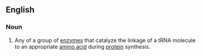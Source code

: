 ==English==

===Noun===
{{wikipedia}}
{{en-noun|head=[[aminoacyl]] [[tRNA]] [[synthetase]]}}

# {{context|enzyme|lang=en}} Any of a group of [[enzyme]]s that catalyze the linkage of a tRNA molecule to an appropriate [[amino acid]] during [[protein]] synthesis.
